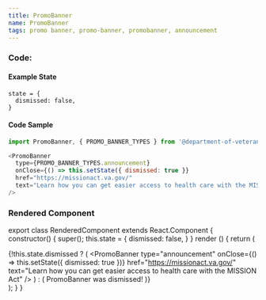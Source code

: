 ```yaml
---
title: PromoBanner
name: PromoBanner
tags: promo banner, promo-banner, promobanner, announcement
---
```



### Code:

#### Example State
```
state = {
  dismissed: false,
}
```

#### Code Sample
```javascript
import PromoBanner, { PROMO_BANNER_TYPES } from '@department-of-veterans-affairs/formation-react/PromoBanner'

<PromoBanner
  type={PROMO_BANNER_TYPES.announcement}
  onClose={() => this.setState({ dismissed: true }}
  href="https://missionact.va.gov/"
  text="Learn how you can get easier access to health care with the MISSION Act"
/>
```

### Rendered Component

export class RenderedComponent extends React.Component {
  constructor() {
    super();
    this.state = {
      dismissed: false,
    }
  }
  render () {
    return (
      <div className="site-c-reactcomp__rendered">
        {!this.state.dismissed ? (
          <PromoBanner
            type="announcement"
            onClose={() => this.setState({ dismissed: true })}
            href="https://missionact.va.gov/"
            text="Learn how you can get easier access to health care with the MISSION Act"
          />
        ) : (
          <span>PromoBanner was dismissed!</span>
        )}
      </div>
    );
  }
}

<RenderedComponent />
